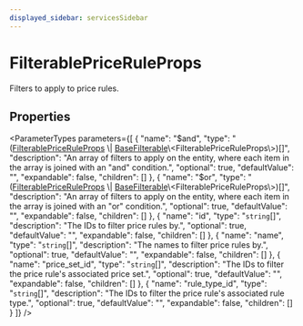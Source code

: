 ```yaml
---
displayed_sidebar: servicesSidebar
---
```



# FilterablePriceRuleProps

Filters to apply to price rules.

## Properties

<ParameterTypes parameters={[
  {
    "name": "$and",
    "type": "([FilterablePriceRuleProps](FilterablePriceRuleProps.mdx) \\| [BaseFilterable](BaseFilterable.mdx)\\&#60;FilterablePriceRuleProps\\&#62;)[]",
    "description": "An array of filters to apply on the entity, where each item in the array is joined with an \"and\" condition.",
    "optional": true,
    "defaultValue": "",
    "expandable": false,
    "children": []
  },
  {
    "name": "$or",
    "type": "([FilterablePriceRuleProps](FilterablePriceRuleProps.mdx) \\| [BaseFilterable](BaseFilterable.mdx)\\&#60;FilterablePriceRuleProps\\&#62;)[]",
    "description": "An array of filters to apply on the entity, where each item in the array is joined with an \"or\" condition.",
    "optional": true,
    "defaultValue": "",
    "expandable": false,
    "children": []
  },
  {
    "name": "id",
    "type": "`string`[]",
    "description": "The IDs to filter price rules by.",
    "optional": true,
    "defaultValue": "",
    "expandable": false,
    "children": []
  },
  {
    "name": "name",
    "type": "`string`[]",
    "description": "The names to filter price rules by.",
    "optional": true,
    "defaultValue": "",
    "expandable": false,
    "children": []
  },
  {
    "name": "price_set_id",
    "type": "`string`[]",
    "description": "The IDs to filter the price rule's associated price set.",
    "optional": true,
    "defaultValue": "",
    "expandable": false,
    "children": []
  },
  {
    "name": "rule_type_id",
    "type": "`string`[]",
    "description": "The IDs to filter the price rule's associated rule type.",
    "optional": true,
    "defaultValue": "",
    "expandable": false,
    "children": []
  }
]} />
